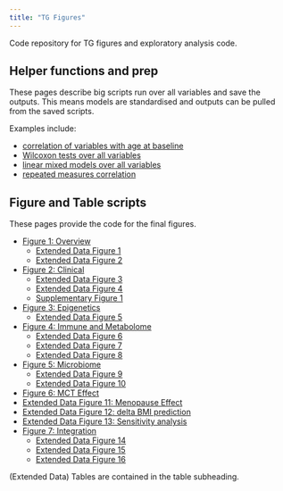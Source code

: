 ```yaml
---
title: "TG Figures"
---
```


Code repository for TG figures and exploratory analysis code.

## Helper functions and prep

These pages describe big scripts run over all variables and save the outputs. This means models are standardised and outputs can be pulled from the saved scripts.

Examples include:

* [correlation of variables with age at baseline](helper-corr-age-at-baseline.qmd)
* [Wilcoxon tests over all variables](helper-wilcoxon-tests.qmd)
* [linear mixed models over all variables](helper-lmm.qmd)
* [repeated measures correlation](helper-rmcorr.qmd)


## Figure and Table scripts

These pages provide the code for the final figures.

* [Figure 1: Overview](fig1-overview.qmd)
  + [Extended Data Figure 1](fig1-overview.qmd)
  + [Extended Data Figure 2](fig1-overview.qmd)
* [Figure 2: Clinical](fig2-clin.qmd)
  + [Extended Data Figure 3](fig2-clin.qmd)
  + [Extended Data Figure 4](fig2-clin.qmd)
  + [Supplementary Figure 1](fig2-clin.qmd)
* [Figure 3: Epigenetics](fig3-epi.qmd)
  + [Extended Data Figure 5](fig3-epi.qmd)
* [Figure 4: Immune and Metabolome](fig4-imm-metabolome.qmd)
  + [Extended Data Figure 6](fig4-imm-metabolome.qmd)
  + [Extended Data Figure 7](fig4-imm-metabolome.qmd)
  + [Extended Data Figure 8](fig4-imm-metabolome.qmd)
* [Figure 5: Microbiome](fig5-microbqmd)
  + [Extended Data Figure 9](fig5-micro.qmd)
  + [Extended Data Figure 10](fig5-micro.qmd)
* [Figure 6: MCT Effect](mct-effect.qmd)
* [Extended Data Figure 11: Menopause Effect](menopause.qmd)
+ [Extended Data Figure 12: delta BMI prediction](helper-bmi.qmd)
* [Extended Data Figure 13: Sensitivity analysis](timeSensitivity.qmd)
* [Figure 7: Integration](fig7-integration.qmd)
  + [Extended Data Figure 14](fig7-integration.qmd)
  + [Extended Data Figure 15](fig7-integration.qmd)
  + [Extended Data Figure 16](fig7-integration.qmd)

(Extended Data) Tables are contained in the table subheading.